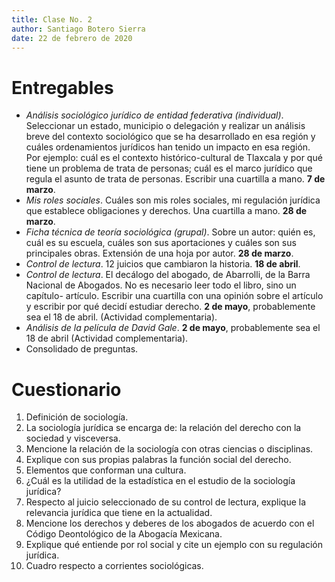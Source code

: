 ```yaml
---
title: Clase No. 2
author: Santiago Botero Sierra
date: 22 de febrero de 2020
---
```


# Entregables

+ *Análisis sociológico jurídico de entidad federativa (individual)*.
    Seleccionar  un estado, municipio o delegación y realizar un análisis breve
    del contexto sociológico que se ha desarrollado en esa  región y cuáles
    ordenamientos jurídicos han tenido un impacto en esa región. Por ejemplo:
    cuál es el contexto histórico-cultural de Tlaxcala y por qué  tiene un
    problema de trata de personas; cuál es el marco jurídico que  regula el
    asunto de trata de personas. Escribir una cuartilla a mano. **7 de marzo**.
+ *Mis roles sociales*. Cuáles son mis roles sociales, mi regulación jurídica
    que establece obligaciones y derechos. Una cuartilla a mano.
    **28 de marzo**.
+ *Ficha técnica de teoría sociológica (grupal)*. Sobre un autor: quién es, cuál
    es su escuela, cuáles son sus aportaciones y cuáles son sus principales
    obras. Extensión de una hoja por autor. **28 de marzo**.
+ *Control de lectura*. 12 juicios que cambiaron la historia. **18 de abril**.
+ *Control de lectura*. El decálogo del abogado, de Abarrolli, de la Barra
    Nacional de Abogados. No es necesario leer todo el libro, sino un capítulo-
    artículo. Escribir una cuartilla con una opinión sobre el artículo y
    escribir por qué decidí estudiar derecho. **2 de mayo**, probablemente sea
    el 18 de abril. (Actividad complementaria).
+ *Análisis de la película de David Gale*. **2 de mayo**, probablemente sea el
    18 de abril (Actividad complementaria).
+ Consolidado de preguntas.

# Cuestionario

1. Definición de sociología.
2. La sociología jurídica se encarga de: la relación del derecho con la sociedad
    y visceversa.
3. Mencione la relación de la sociología con otras ciencias o disciplinas.
4. Explique con sus propias palabras la función social del derecho.
5. Elementos que conforman una cultura.
6. ¿Cuál es la utilidad de la estadística en el estudio de la sociología
    jurídica?
7. Respecto al juicio seleccionado de su control de lectura, explique la
    relevancia jurídica que tiene en la actualidad.
8. Mencione los derechos y deberes de los abogados de acuerdo con el Código
    Deontológico de la Abogacía Mexicana.
9. Explique qué entiende por rol social y cite un ejemplo con su regulación
    jurídica.
10. Cuadro respecto a corrientes sociológicas.
